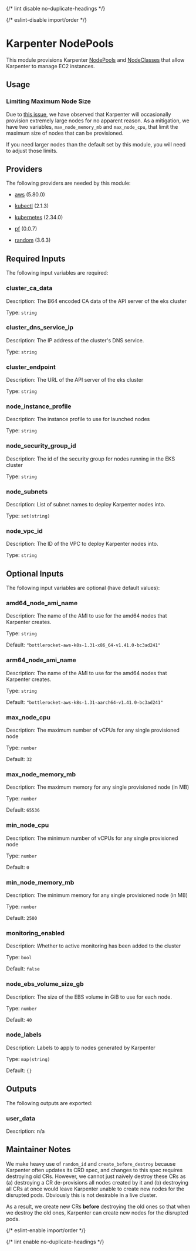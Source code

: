 
{/* lint disable no-duplicate-headings */}

{/* eslint-disable import/order */}

<ModuleHeader name="kube_karpenter_node_pools" sourceHref="https://github.com/Panfactum/stack/tree/__PANFACTUM_VERSION_MAIN__/packages/infrastructure/kube_karpenter_node_pools" status="stable" type="direct" />

# Karpenter NodePools

This module provisions Karpenter [NodePools](https://karpenter.sh/docs/concepts/nodepools/) and [NodeClasses](https://karpenter.sh/docs/concepts/nodeclasses/)
that allow Karpenter to manage EC2 instances.

## Usage

### Limiting Maximum Node Size

Due to [this issue](https://github.com/aws/karpenter-provider-aws/issues/7254), we have observed that Karpenter
will occasionally provision extremely large nodes for no apparent reason. As a mitigation, we have
two variables, `max_node_memory_mb` and `max_node_cpu`, that limit the maximum size of nodes that can be provisioned.

If you need larger nodes than the default set by this module, you will need to adjust those limits.

## Providers

The following providers are needed by this module:

* [aws](https://registry.terraform.io/providers/hashicorp/aws/5.80.0/docs) (5.80.0)

* [kubectl](https://registry.terraform.io/providers/alekc/kubectl/2.1.3/docs) (2.1.3)

* [kubernetes](https://registry.terraform.io/providers/hashicorp/kubernetes/2.34.0/docs) (2.34.0)

* [pf](https://registry.terraform.io/providers/panfactum/pf/0.0.7/docs) (0.0.7)

* [random](https://registry.terraform.io/providers/hashicorp/random/3.6.3/docs) (3.6.3)

## Required Inputs

The following input variables are required:

### cluster\_ca\_data

Description: The B64 encoded CA data of the API server of the eks cluster

Type: `string`

### cluster\_dns\_service\_ip

Description: The IP address of the cluster's DNS service.

Type: `string`

### cluster\_endpoint

Description: The URL of the API server of the eks cluster

Type: `string`

### node\_instance\_profile

Description: The instance profile to use for launched nodes

Type: `string`

### node\_security\_group\_id

Description: The id of the security group for nodes running in the EKS cluster

Type: `string`

### node\_subnets

Description: List of subnet names to deploy Karpenter nodes into.

Type: `set(string)`

### node\_vpc\_id

Description: The ID of the VPC to deploy Karpenter nodes into.

Type: `string`

## Optional Inputs

The following input variables are optional (have default values):

### amd64\_node\_ami\_name

Description: The name of the AMI to use for the amd64 nodes that Karpenter creates.

Type: `string`

Default: `"bottlerocket-aws-k8s-1.31-x86_64-v1.41.0-bc3ad241"`

### arm64\_node\_ami\_name

Description: The name of the AMI to use for the amd64 nodes that Karpenter creates.

Type: `string`

Default: `"bottlerocket-aws-k8s-1.31-aarch64-v1.41.0-bc3ad241"`

### max\_node\_cpu

Description: The maximum number of vCPUs for any single provisioned node

Type: `number`

Default: `32`

### max\_node\_memory\_mb

Description: The maximum memory for any single provisioned node (in MB)

Type: `number`

Default: `65536`

### min\_node\_cpu

Description: The minimum number of vCPUs for any single provisioned node

Type: `number`

Default: `0`

### min\_node\_memory\_mb

Description: The minimum memory for any single provisioned node (in MB)

Type: `number`

Default: `2500`

### monitoring\_enabled

Description: Whether to active monitoring has been added to the cluster

Type: `bool`

Default: `false`

### node\_ebs\_volume\_size\_gb

Description: The size of the EBS volume in GiB to use for each node.

Type: `number`

Default: `40`

### node\_labels

Description: Labels to apply to nodes generated by Karpenter

Type: `map(string)`

Default: `{}`

## Outputs

The following outputs are exported:

### user\_data

Description: n/a

## Maintainer Notes

We make heavy use of `random_id` and `create_before_destroy` because Karpenter often updates its CRD spec,
and changes to this spec requires destroying old CRs. However, we cannot just naively destroy these CRs as (a) destroying
a CR de-provisions all nodes created by it and (b) destroying all CRs at once would leave Karpenter unable
to create new nodes for the disrupted pods. Obviously this is not desirable in a live cluster.

As a result, we
create new CRs **before** destroying the old ones so that when we destroy the old ones, Karpenter can
create new nodes for the disrupted pods.

{/* eslint-enable import/order */}

{/* lint enable no-duplicate-headings */}
